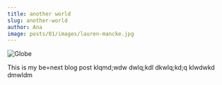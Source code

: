 ```yaml
---
title: another world
slug: another-world
author: Ana
image: posts/01/images/lauren-mancke.jpg
---
```


![Globe](posts/00/images/laureb-mancke.jpg)

This is my be=next blog post klqmd;wdw dwlq;kdl dkwlq;kd;q klwdwkd dmwldm
